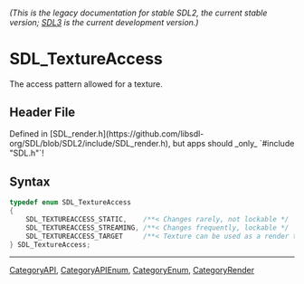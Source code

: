 ====== (This is the legacy documentation for stable SDL2, the current stable version; [https://wiki.libsdl.org/SDL3/ SDL3] is the current development version.) ======
= SDL_TextureAccess =

The access pattern allowed for a texture.

== Header File ==

Defined in [SDL_render.h](https://github.com/libsdl-org/SDL/blob/SDL2/include/SDL_render.h), but apps should _only_ `#include "SDL.h"`!

== Syntax ==

<syntaxhighlight lang='c'>
typedef enum SDL_TextureAccess
{
    SDL_TEXTUREACCESS_STATIC,    /**< Changes rarely, not lockable */
    SDL_TEXTUREACCESS_STREAMING, /**< Changes frequently, lockable */
    SDL_TEXTUREACCESS_TARGET     /**< Texture can be used as a render target */
} SDL_TextureAccess;</syntaxhighlight>

----
[[CategoryAPI]], [[CategoryAPIEnum]], [[CategoryEnum]], [[CategoryRender]]


